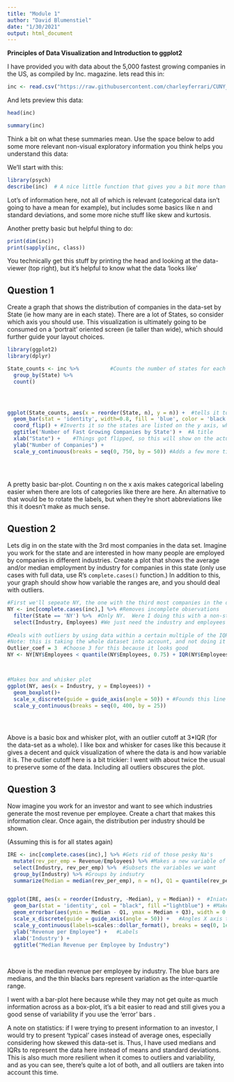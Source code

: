 ---
title: "Module 1"
author: "David Blumenstiel"
date: "1/30/2021"
output: html_document
---


**Principles of Data Visualization and Introduction to ggplot2**

I have provided you with data about the 5,000 fastest growing companies in the US, as compiled by Inc. magazine. lets read this in:

```{r}
inc <- read.csv("https://raw.githubusercontent.com/charleyferrari/CUNY_DATA_608/master/module1/Data/inc5000_data.csv", header= TRUE)

```

And lets preview this data:

```{r}

head(inc)

```
```{r}

summary(inc)

```

Think a bit on what these summaries mean. Use the space below to add some more relevant non-visual exploratory information you think helps you understand this data:


We'll start with this:
```{r}
library(psych)
describe(inc)  # A nice little function that gives you a bit more than summary()

```

Lot's of information here, not all of which is relevant (categorical data isn't going to have a mean for example), but includes some basics like n and standard deviations, and some more niche stuff like skew and kurtosis.

Another pretty basic but helpful thing to do:


```{r}
print(dim(inc))
print(sapply(inc, class))
```

You technically get this stuff by printing the head and looking at the data-viewer (top right), but it's helpful to know what the data 'looks like' 



## Question 1

Create a graph that shows the distribution of companies in the data-set by State (ie how many are in each state). There are a lot of States, so consider which axis you should use. This visualization is ultimately going to be consumed on a 'portrait' oriented screen (ie taller than wide), which should further guide your layout choices.

```{r fig.width=10, fig.height=9}
library(ggplot2)
library(dplyr)

State_counts <- inc %>%          #Counts the number of states for each state
  group_by(State) %>%
  count()




ggplot(State_counts, aes(x = reorder(State, n), y = n)) +  #tells it to look at the 'State' variable in the 'inc dataset, orders it from highest to lowest
  geom_bar(stat = 'identity', width=0.8, fill = 'blue', color = 'black') + #Makes a barplot, also adds color so it's less dull
  coord_flip() + #Inverts it so the states are listed on the y axis, which I like to do when there are lots of categories
  ggtitle('Number of Fast Growing Companies by State') +  #A title
  xlab("State") +    #Things got flipped, so this will show on the actual y axis
  ylab("Number of Companies") +
  scale_y_continuous(breaks = seq(0, 750, by = 50)) #Adds a few more tickmarks
  
  
  
```

A pretty basic bar-plot.  Counting n on the x axis makes categorical labeling easier when there are lots of categories like there are here.  An alternative to that would be to rotate the labels, but when they're short abbreviations like this it doesn't make as much sense.


## Question 2

Lets dig in on the state with the 3rd most companies in the data set. Imagine you work for the state and are interested in how many people are employed by companies in different industries. Create a plot that shows the average and/or median employment by industry for companies in this state (only use cases with full data, use R's `complete.cases()` function.) In addition to this, your graph should show how variable the ranges are, and you should deal with outliers.

```{r fig.width=10, fig.height=5}
#First we'll sepeate NY, the one with the third most companies in the dataset
NY <- inc[complete.cases(inc),] %>% #Removes incomplete observations
  filter(State == 'NY') %>%  #Only NY.  Were I doing this with a non-static dataset, I would select this programatticaly
  select(Industry, Employees) #We just need the industry and employees for each company
  
#Deals with outliers by using data within a certain multiple of the IQR from the third quartile
#Note: this is taking the whole dataset into account, and not doing it per industry (which would or would not be optimal)
Outlier_coef = 3  #Choose 3 for this because it looks good
NY <- NY[NY$Employees < quantile(NY$Employees, 0.75) + IQR(NY$Employees)*Outlier_coef,]



#Makes box and whisker plot
ggplot(NY, aes(x = Industry, y = Employees)) +
  geom_boxplot()+
  scale_x_discrete(guide = guide_axis(angle = 50)) + #Founds this line here: https://stackoverflow.com/questions/1330989/rotating-and-spacing-axis-labels-in-ggplot2
  scale_y_continuous(breaks = seq(0, 400, by = 25))
  




```

Above is a basic box and whisker plot, with an outlier cutoff at 3*IQR (for the data-set as a whole).  I like box and whisker for cases like this because it gives a decent and quick visualization of where the data is and how variable it is.  The outlier cutoff here is a bit trickier: I went with about twice the usual to preserve some of the data.  Including all outliers obscures the plot.  



## Question 3

Now imagine you work for an investor and want to see which industries generate the most revenue per employee. Create a chart that makes this information clear. Once again, the distribution per industry should be shown.

(Assuming this is for all states again)
```{r fig.width=10, fig.height=5}
IRE <- inc[complete.cases(inc),] %>% #Gets rid of those pesky Na's
  mutate(rev_per_emp = Revenue/Employees) %>% #Makes a new variable of revenue per employee
  select(Industry, rev_per_emp) %>%  #Subsets the variables we want
  group_by(Industry) %>% #Groups by indsutry
  summarize(Median = median(rev_per_emp), n = n(), Q1 = quantile(rev_per_emp, 0.25), Q3 = quantile(rev_per_emp, 0.75)) # gives us stats we want


ggplot(IRE, aes(x = reorder(Industry, -Median), y = Median)) +  #Iniates plot.  Orders it by decending order
  geom_bar(stat = 'identity', col = "black", fill ="lightblue") + #Makes it a barplot
  geom_errorbar(aes(ymin = Median - Q1, ymax = Median + Q3), width = 0.5) + #Techically not 'error'; this adds the IQR
  scale_x_discrete(guide = guide_axis(angle = 50)) +   #Angles X axis text so it's readable
  scale_y_continuous(labels=scales::dollar_format(), breaks = seq(0, 1e7, by = 2e5)) + #Adds scale formatting.  https://datavizpyr.com/dollar-format-for-axis-labels-with-ggplot2/
  ylab("Revenue per Employee") +   #Labels
  xlab('Industry') +
  ggtitle("Median Revenue per Employee by Industry")
  
  

```

Above is the median revenue per employee by industry.  The blue bars are medians, and the thin blacks bars represent variation as the inter-quartile range. 

I went with a bar-plot here because while they may not get quite as much information across as a box-plot, it's a bit easier to read and still gives you a good sense of variability if you use the 'error' bars .

A note on statistics: if I were trying to present information to an investor, I would try to present 'typical' cases instead of average ones, especially considering how skewed this data-set is.  Thus, I have used medians and IQRs to represent the data here instead of means and standard deviations.  This is also much more resilient when it comes to outliers and variability, and as you can see, there's quite a lot of both, and all outliers are taken into account this time. 





